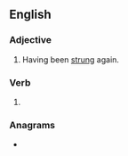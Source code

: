 ==English==

===Adjective===
{{en-adj|-}}

# Having been [[string|strung]] again. {{rfex|lang=en}}

===Verb===
{{head|en|verb form}}

# {{en-past of|restring}}

===Anagrams===
* {{anagrams|en|grunters}}